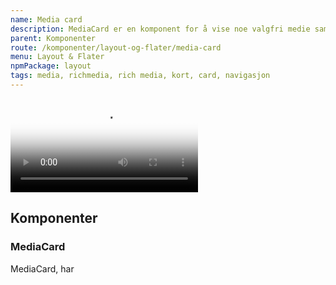 ```yaml
---
name: Media card
description: MediaCard er en komponent for å vise noe valgfri medie sammen med lenke kapabilitet.
parent: Komponenter
route: /komponenter/layout-og-flater/media-card
menu: Layout & Flater
npmPackage: layout
tags: media, richmedia, rich media, kort, card, navigasjon
---
```



<PageHeader />

<Playground>
  <MediaCard
    title="Velkommen til Entur"
    description="Entur samler hele Norge til et samlet kollektiv med buss og tog."
    href="https://www.entur.no"
    style={{ width: '21rem' }}
  >
    <video
      id="promo-video"
      controls
      controlsList="nodownload"
      poster="https://www.entur.org/wp-content/uploads/2018/02/omentur-2.jpg"
      style={{ height: '9.75rem', width: '100%' }}
    >
      <source
        src="https://www.entur.org/wp-content/uploads/2018/04/frontpage-video.mp4"
        type="video/mp4"
      />
    </video>
  </MediaCard>
</Playground>

## Komponenter

### MediaCard

<ImportStatement imports="MediaCard" />
<Props of={MediaCard} />

MediaCard, har

